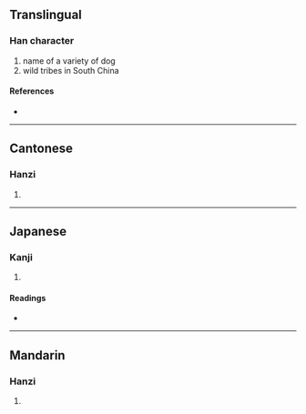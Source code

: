 {{character info/new}}
==Translingual==

===Han character===
{{Han char|rn=94|rad=犬|as=12|sn=15|four=40214|canj=KHYTG|ids=⿰犭童}}

# name of a variety of dog
# wild tribes in South China

====References====
* {{Han ref|kx=0718.240|dkj=20687|dj=1130.020|hdz=21369.060|uh=735E|ud=29534|bh=E677|bd=58999}}

----

==Cantonese==

===Hanzi===
{{yue-hanzi|jyut=|y=tung4}}

# {{defn|lang=yue|sort=犬12}}

----

==Japanese==

===Kanji===
{{ja-kanji|grade=|rs=犬12}}

# {{defn|lang=ja|sort=犬12}}

====Readings====
* {{ja-readings|on=[[とう]] (tō), [[ず]] (zu)|kun=}}

----

==Mandarin==

===Hanzi===
{{cmn-hanzi|pin=[[tóng]] ([[tong2]]), [[xiāo]] ([[xiao1]])|wg=t'ung<sup>2</sup>, hsiao<sup>1</sup>}}

# {{defn|lang=cmn|sort=犬12}}